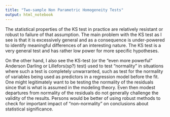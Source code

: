 ```yaml
---
title: "Two-sample Non Parametric Homogeneity Tests"
output: html_notebook
---
```






The statistical properties of the KS test in practice are relatively resistant or robust to failure of that assumption. The main problem with the KS test as I see is that it is excessively general and as a consequence is under-powered to identify meaningful differences of an interesting nature. The KS test is a very general test and has rather low power for more specific hypotheses.

On the other hand, I also see the KS-test (or the "even more powerful" Anderson Darling or Lillefors(sp?) test) used to test "normality" in situations where such a test is completely unwarranted, such as test for the normality of variables being used as predictors in a regression model before the fit. One might legitimately want to be testing the normality of the residuals since that is what is assumed in the modeling theory. Even then modest departures from normality of the residuals do not generally challenge the validity of the results. Persons would be better of using robust methods to check for important impact of "non-normality" on conclusions about statistical significance.













<!-- There are situations where we ought to doubt the results of a t-test. The t-test assumes that situations produce normal data that differ only in the sense that the average outcome in one situation is different from the average outcome of the other situation. -->

<!-- That being said, if we apply the t-test to data drawn from a non-normal distribution, we are probably increasing the risk of errors. Per the Central Limit Theorem (CLM), the t-test becomes more robust as the control/treatment groups become sufficiently large. -->

<!-- However, the t-test can still fail in situations where we have a “large” enough sample. -->
<!-- Small Datasets With the Same Mean -->

<!-- Consider the two randomly generated samples in the code block below: -->


<!-- import numpy as np -->

<!-- group_a = np.random.normal(loc=0, scale=1.0, size=20) -->
<!-- group_b = np.random.normal(loc=0, scale=3.0, size=20) -->

<!-- print('group a: \n{}'.format(np.sort(group_a))) -->
<!-- print('group b: \n{}'.format(np.sort(group_b))) -->

<!-- # group a:  -->
<!-- # [-1.53316081 -0.88208252 -0.7861088  -0.60215059 -0.30182657 -0.29608686 -->
<!-- #  -0.19555863 -0.09964535 -0.08850809 -0.04035907  0.08380634  0.22911635 -->
<!-- #   0.40463557  0.50730774  0.6545284   0.65562049  0.98771895  1.27361746 -->
<!-- #   1.50779389  2.36875206] -->
<!-- # group b:  -->
<!-- # [-4.09721995 -3.60717059 -3.44233907 -3.29694803 -2.8746042  -2.10588901 -->
<!-- #  -1.34069501 -1.03591226 -0.84082677 -0.04419466  0.39392875  0.96636527 -->
<!-- #   1.03002924  1.17274944  1.350365    1.53796941  2.06565649  2.4084698 -->
<!-- #   3.00474439  4.15348675] -->



<!-- Both samples are generated from normal distributions having the same mean, however by visual inspection it is clear that both samples are different. A t-test might not be able to pick up on this difference and confidently say that both samples are identical. -->

<!-- A t-test with scipy.ttest.ttest_ind on these samples gives a p-value larger than 0.05. We therefore cannot reject the null hypothesis of identical average scores. -->

<!-- Different Mean and Same Distribution -->

<!-- Say we generate two small datasets that differ in mean, but a non-normal distribution masks the difference as shown in the code below: -->

<!-- #samples from lognormal -->
<!-- lognorm_a = np.random.lognormal(mean=3, sigma=10, size=20) -->
<!-- print('group a: \n{}'.format(np.sort(lognorm_a))) -->

<!-- lognorm_b = np.random.lognormal(mean=8, sigma=10, size=20) -->
<!-- print('group a: \n{}'.format(np.sort(lognorm_b))) -->

<!-- # group a:  -->
<!-- # [1.04072566e-08 1.52858367e-04 4.13069409e-04 7.15010624e-03 -->
<!-- #  1.04863520e-02 1.19517093e-02 5.77959311e-02 1.11574831e+00 -->
<!-- #  5.94803087e+01 1.70093707e+02 1.73041838e+02 2.55824547e+02 -->
<!-- #  2.65687967e+02 8.38507641e+02 1.19308583e+03 4.06255263e+03 -->
<!-- #  1.23616922e+04 3.69103776e+04 1.11551940e+07 1.53072045e+08] -->
<!-- # group a:  -->
<!-- # [2.46485329e-05 2.33950375e-02 7.72273579e-02 3.66263781e-01 -->
<!-- #  1.27165995e+00 4.88322120e+00 1.42103781e+01 5.05046301e+01 -->
<!-- #  1.32405714e+02 4.66103790e+02 1.07285282e+03 7.46708342e+03 -->
<!-- #  4.40676769e+04 1.05854441e+06 1.22132094e+06 1.48709391e+06 -->
<!-- #  2.56910024e+08 9.21642654e+08 2.06377521e+10 4.11588697e+11] -->

<!-- If we knew in advance that the data was not normally distributed we would not be using the t-test to begin with. With this idea in mind, we introduce a method to check if our observations come from a reference probability distribution. -->












<!-- Test if Sample Belongs to Distribution -->

<!-- In the first example let the null hypothesis be that our samples come from a normal distribution N(0,1). We want to compare the empirical distribution function of the observed data, with the cumulative distribution function associated with the null hypothesis. -->

<!-- Here is the method to set up this experiment: -->

<!--     Sort the observations in ascending order -->
<!--     Calculate the CDF of observations -->
<!--     For each observation xi compute F_exp(xi) = P(Z ≤ xi) -->
<!--     Compute the absolute differences -->
<!--     Record the maximum difference -->
<!--     Calculate the critical value -->
<!--     Reject or accept null hypothesis -->

<!-- The implementation is fairly straightforward: -->

<!-- The plot below shows a visual representation of what we are doing. The observed values F_obs are represented by the blue curve whereas the theoretical values F_exp are represented by the orange curve. The vertical green lines are the differences between observed and theoretical -->


<!-- To compare the two we implement the following steps: -->

<!--     Order each sample -->
<!--     Concatenate in one sorted array -->
<!--     Compute the observed cumulative distribution functions of the two samples -->
<!--     Compute their maximum absolute difference D_n -->
<!--     Compare against D_crit -->

<!-- Before implementing the code we present what we visually aim to achieve in the plot below. Looking at the CDF we can intuitively say that samples a & b do not come from the same distribution. -->
